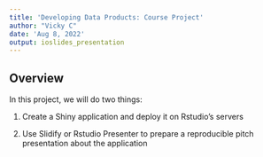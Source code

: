 ```yaml
---
title: 'Developing Data Products: Course Project'
author: "Vicky C"
date: 'Aug 8, 2022'
output: ioslides_presentation
---
```


## Overview

In this project, we will do two things:

1. Create a Shiny application and deploy it on Rstudio's servers

2. Use Slidify or Rstudio Presenter to prepare a reproducible pitch presentation about the application

## 
